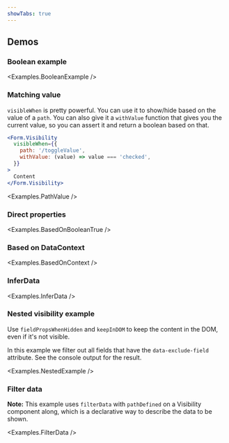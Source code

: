 ```yaml
---
showTabs: true
---
```



## Demos

### Boolean example

<Examples.BooleanExample />

### Matching value

`visibleWhen` is pretty powerful. You can use it to show/hide based on the value of a `path`. You can also give it a `withValue` function that gives you the current value, so you can assert it and return a boolean based on that.

```jsx
<Form.Visibility
  visibleWhen={{
    path: '/toggleValue',
    withValue: (value) => value === 'checked',
  }}
>
  Content
</Form.Visibility>
```

<Examples.PathValue />

### Direct properties

<Examples.BasedOnBooleanTrue />

### Based on DataContext

<Examples.BasedOnContext />

### InferData

<Examples.InferData />

### Nested visibility example

Use `fieldPropsWhenHidden` and `keepInDOM` to keep the content in the DOM, even if it's not visible.

In this example we filter out all fields that have the `data-exclude-field` attribute. See the console output for the result.

<Examples.NestedExample />

### Filter data

**Note:** This example uses `filterData` with `pathDefined` on a Visibility component along, which is a declarative way to describe the data to be shown.

<Examples.FilterData />
